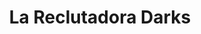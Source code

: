 ---
title: La Reclutadora Darks
type: UX/UI Redesign
description: Psicóloga clínica y reclutadora en tecnología con más de 4 años de experiencia en reclutamiento. Propuesta de diseño para su sitio web.
highlighted: true
top: 1
---